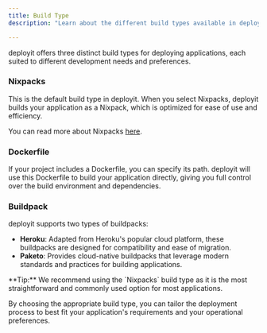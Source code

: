---
title: Build Type
description: "Learn about the different build types available in deployit, including Nixpacks, Dockerfile, and Buildpack options."

---



deployit offers three distinct build types for deploying applications, each suited to different development needs and preferences.

### Nixpacks

This is the default build type in deployit. When you select Nixpacks, deployit builds your application as a Nixpack, which is optimized for ease of use and efficiency.

You can read more about Nixpacks [here](https://nixpacks.com/).

### Dockerfile

If your project includes a Dockerfile, you can specify its path. deployit will use this Dockerfile to build your application directly, giving you full control over the build environment and dependencies.

### Buildpack

deployit supports two types of buildpacks:

- **Heroku**: Adapted from Heroku's popular cloud platform, these buildpacks are designed for compatibility and ease of migration.
- **Paketo**: Provides cloud-native buildpacks that leverage modern standards and practices for building applications.

<Callout>
  **Tip:** We recommend using the `Nixpacks` build type as it is the most
  straightforward and commonly used option for most applications.
</Callout>

By choosing the appropriate build type, you can tailor the deployment process to best fit your application's requirements and your operational preferences.
